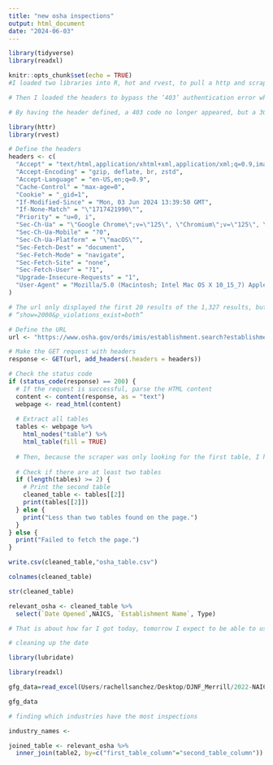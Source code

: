 ```yaml
---
title: "new osha inspections"
output: html_document
date: "2024-06-03"
---
```


```r
library(tidyverse)
library(readxl)
```


```r
knitr::opts_chunk$set(echo = TRUE)
#I loaded two libraries into R, hot and rvest, to pull a http and scrape data from a webpage. 

# Then I loaded the headers to bypass the ‘403’ authentication error when loading the osha.gov website. The header which was partially written by Sean, Austin, Chatgpt, and myself was to convince the website that I was not a bot, but a person submitting a request and looking for the data.  

# By having the header defined, a 403 code no longer appeared, but a 304 request did. I then had to modify my header by changing the value of the cookie that the site was requesting, I just changed the value to equal ‘1’. Also I then defined the url with the OSHA query using two variables, State=Arkansas, Office=Little Rock, and I also was looking for Fed/State data, dating from 2024 back to the given search date of 2019. 

```

```r
library(httr)
library(rvest)

# Define the headers
headers <- c(
  "Accept" = "text/html,application/xhtml+xml,application/xml;q=0.9,image/avif,image/webp,image/apng,/;q=0.8,application/signed-exchange;v=b3;q=0.7",
  "Accept-Encoding" = "gzip, deflate, br, zstd",
  "Accept-Language" = "en-US,en;q=0.9",
  "Cache-Control" = "max-age=0",
  "Cookie" = "_gid=1",
  "If-Modified-Since" = "Mon, 03 Jun 2024 13:39:50 GMT",
  "If-None-Match" = "\"1717421990\"",
  "Priority" = "u=0, i",
  "Sec-Ch-Ua" = "\"Google Chrome\";v=\"125\", \"Chromium\";v=\"125\", \"Not.A/Brand\";v=\"24\"",
  "Sec-Ch-Ua-Mobile" = "?0",
  "Sec-Ch-Ua-Platform" = "\"macOS\"",
  "Sec-Fetch-Dest" = "document",
  "Sec-Fetch-Mode" = "navigate",
  "Sec-Fetch-Site" = "none",
  "Sec-Fetch-User" = "?1",
  "Upgrade-Insecure-Requests" = "1",
  "User-Agent" = "Mozilla/5.0 (Macintosh; Intel Mac OS X 10_15_7) AppleWebKit/537.36 (KHTML, like Gecko) Chrome/125.0.0.0 Safari/537.36"
)

# The url only displayed the first 20 results of the 1,327 results, but by modifying the url to change the violations of the page results to show ‘2000’ instead. You can see and thus scrape all 1,327 results instantly without having to break it up by 63 pages.
# “show=2000&p_violations_exist=both”

# Define the URL
url <- "https://www.osha.gov/ords/imis/establishment.search?establishment=&state=AR&officetype=all&office=627100&sitezip=100000&startmonth=06&startday=03&startyear=2019&endmonth=06&endday=03&endyear=2024&p_case=all&p_start=160&p_finish=180&p_sort=12&p_desc=DESC&p_direction=Prev&p_show=2000&p_violations_exist=both"

# Make the GET request with headers
response <- GET(url, add_headers(.headers = headers))

# Check the status code
if (status_code(response) == 200) {
  # If the request is successful, parse the HTML content
  content <- content(response, as = "text")
  webpage <- read_html(content)
  
  # Extract all tables
  tables <- webpage %>%
    html_nodes("table") %>%
    html_table(fill = TRUE)
  
  # Then, because the scraper was only looking for the first table, I had to change the code to find the second table that had all of the relevant data, after inspecting the html code. 
  
  # Check if there are at least two tables
  if (length(tables) >= 2) {
    # Print the second table
    cleaned_table <- tables[[2]]
    print(tables[[2]])
  } else {
    print("Less than two tables found on the page.")
  }
} else {
  print("Failed to fetch the page.")
}
```

```r
write.csv(cleaned_table,"osha_table.csv")
```

```r
colnames(cleaned_table)
```

```r
str(cleaned_table)
```
```r
relevant_osha <- cleaned_table %>% 
  select(`Date Opened`,NAICS, `Establishment Name`, Type)
```

```r
# That is about how far I got today, tomorrow I expect to be able to use the clean data for analysis and consequent visualization by taking the industry (NAICS number) and seeing which industries have the most inspections performed by OSHA, as well as see which places/industries have the most fatalities per the (fat/cat) type of complaint. 
```



```r
# cleaning up the date 

library(lubridate)
```

```r
library(readxl)

gfg_data=read_excel(Users/rachellsanchez/Desktop/DJNF_Merrill/2022-NAICS-Codes-listed-numerically-2-Digit-through-6-Digit.xlsx)

gfg_data

```

```r
# finding which industries have the most inspections

industry_names <-

joined_table <- relevant_osha %>%
  inner_join(table2, by=c("first_table_column"="second_table_column"))
```



